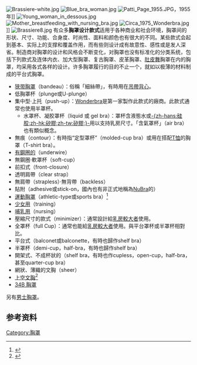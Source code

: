 {{noteTA
|G1=人名
|1=zh-cn:胸罩;zh-hk:胸圍;zh-tw:胸罩
}}
{{Further|胸罩|胸罩历史|胸围的测量}}
[[File:Brassiere-white.jpg|thumb]]
[[File:Blue_bra_woman.jpg|thumb]]
[[File:Patti_Page_1955.JPG|thumb]]，1955年]]
[[File:Young_woman_in_dessous.jpg|thumb]]
[[File:Mother_breastfeeding_with_nursing_bra.jpg|thumb]]
[[File:Circa_1975_Wonderbra.jpg|thumb]]]]
[[File:Brassiere8.jpg|thumb]]
有众多'''胸罩设计款式'''适用于各种商业和社会环境，胸罩间的形状、尺寸、功能、合身度、时尚性、面料和颜色也有很大的不同。某些款式会起到基本、实际上的支撑和覆盖作用，而有些则设计成有故意性、感性或是发人深省。制造商对胸罩的设计和风格会不断变化，对胸罩也没有标准化的分类系统，包括下列款式及连体内衣、加大型胸罩、复古胸罩、皮革胸罩、[[肚皮舞|肚皮舞]]胸罩在内的胸罩，均采用各式各样的设计。许多胸罩履行的目的不止一个，就如以极薄的材料制成的平台式胸罩。
*[[狭带胸罩|狭带胸罩]]（bandeau）：俗稱「細絲帶」，有時用在[[吊帶背心|吊帶背心]]。
*低胸罩杯（plunge或U-plunge）
*集中型·上托（push-up）：[[神奇胸罩|Wonderbra]]是第一家製作此款式的廠商。此款式通常也使用半罩杯。
**水罩杯、凝胶罩杯（liquid 或 gel bra）：罩杯含液態水或[[硅胶|-{zh-hans:硅胶;zh-hk:矽膠;zh-tw:矽膠;}-]]用以支持乳房尺寸。「含氣罩杯」（air bra）也有類似概念。
*無痕（contour）：有時指“定型罩杯”（molded-cup bra）或用在搭配[[T恤|T恤]]的胸罩（T-shirt bra）。
*[[鋼圈胸罩|有鋼圈的]]（underwire）
*無鋼圈·軟罩杯（soft-cup）
*前扣式（front-closure）
*透明肩帶（clear strap）
*無肩帶（strapless）·無背帶（backless）
*貼附（adhesive或stick-on，國內也有非正式地稱為[[NuBra|NuBra]]的）
*[[運動胸罩|運動胸罩]]（athletic-type或sports bra）<ref>{{cite web |url=http://www.allaboutbras.co.uk/bra-guides/style-guide.php |title=Bra Style Guide |publisher=AlAboutBras |accessdate=22 June 2010 |archive-url=https://web.archive.org/web/20100326161525/http://www.allaboutbras.co.uk/bra-guides/style-guide.php |archive-date=2010-03-26 |dead-url=yes }}</ref> 
*[[少女胸罩|少女用]]（training）
*[[哺乳胸罩|哺乳用]]（nursing）
*壓縮尺寸的款式（minimizer）：通常設計給[[巨乳|乳房較大者]]使用。
*全罩杯（full Cup）：通常也能給[[巨乳|乳房較大者]]使用。與平台罩杯或半罩杯相對比。
*平台式（balconet或balconette，有時也歸作shelf bra）
*半罩杯（demi-cup，half-bra，有時也歸作shelf bra）
*開架式、不成杯狀的（shelf bra，有時也作cupless，open-cup，half-bra，甚至quarter-cup bra）
*網狀、薄織的文胸（sheer）
*[[上空胸罩|上空文胸]]<ref>{{cite web |url=http://www.figure8maternity.com/viewItem.cfm?pid=103894 |title=Bravado Essential Nursing Bra Tank |accessdate=6 April 2011 |archive-date=2010-12-26 |archive-url=https://web.archive.org/web/20101226192236/http://www.figure8maternity.com/viewItem.cfm?pid=103894 |dead-url=no }}</ref>
*[https://www.shyaway.com/bra-online/34b-bra/ 34B 胸罩] 

另有[[男士胸罩|男士胸罩]]。

==参考资料==
{{reflist|2}}
{{女性内衣}}
[[Category:胸罩|Category:胸罩]]